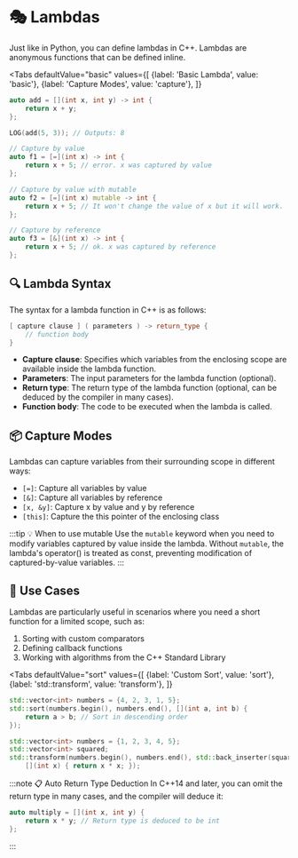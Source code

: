 
# 🎭 Lambdas

Just like in Python, you can define lambdas in C++. Lambdas are anonymous functions that can be defined inline.

<Tabs
  defaultValue="basic"
  values={[
    {label: 'Basic Lambda', value: 'basic'},
    {label: 'Capture Modes', value: 'capture'},
  ]}
>

<TabItem value="basic">

```cpp
auto add = [](int x, int y) -> int {
    return x + y;
};

LOG(add(5, 3)); // Outputs: 8
```

</TabItem>

<TabItem value="capture">

```cpp
// Capture by value
auto f1 = [=](int x) -> int {
    return x + 5; // error. x was captured by value
};

// Capture by value with mutable
auto f2 = [=](int x) mutable -> int {
    return x + 5; // It won't change the value of x but it will work.
};

// Capture by reference
auto f3 = [&](int x) -> int {
    return x + 5; // ok. x was captured by reference
};
```

</TabItem>

</Tabs>

## 🔍 Lambda Syntax

The syntax for a lambda function in C++ is as follows:

```cpp
[ capture clause ] ( parameters ) -> return_type { 
    // function body
}
```

- **Capture clause**: Specifies which variables from the enclosing scope are available inside the lambda function.
- **Parameters**: The input parameters for the lambda function (optional).
- **Return type**: The return type of the lambda function (optional, can be deduced by the compiler in many cases).
- **Function body**: The code to be executed when the lambda is called.

## 📦 Capture Modes

Lambdas can capture variables from their surrounding scope in different ways:

- `[=]`: Capture all variables by value
- `[&]`: Capture all variables by reference
- `[x, &y]`: Capture x by value and y by reference
- `[this]`: Capture the this pointer of the enclosing class

:::tip 💡 When to use mutable
Use the `mutable` keyword when you need to modify variables captured by value inside the lambda. Without `mutable`, the lambda's operator() is treated as const, preventing modification of captured-by-value variables.
:::

## 🎯 Use Cases

Lambdas are particularly useful in scenarios where you need a short function for a limited scope, such as:

1. Sorting with custom comparators
2. Defining callback functions
3. Working with algorithms from the C++ Standard Library

<Tabs
  defaultValue="sort"
  values={[
    {label: 'Custom Sort', value: 'sort'},
    {label: 'std::transform', value: 'transform'},
  ]}
>

<TabItem value="sort">

```cpp
std::vector<int> numbers = {4, 2, 3, 1, 5};
std::sort(numbers.begin(), numbers.end(), [](int a, int b) {
    return a > b; // Sort in descending order
});
```

</TabItem>

<TabItem value="transform">

```cpp
std::vector<int> numbers = {1, 2, 3, 4, 5};
std::vector<int> squared;
std::transform(numbers.begin(), numbers.end(), std::back_inserter(squared),
    [](int x) { return x * x; });
```

</TabItem>

</Tabs>

:::note 📋 Auto Return Type Deduction
In C++14 and later, you can omit the return type in many cases, and the compiler will deduce it:

```cpp
auto multiply = [](int x, int y) {
    return x * y; // Return type is deduced to be int
};
```
:::